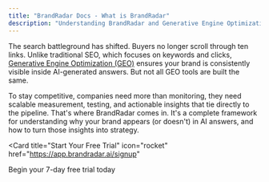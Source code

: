 ```yaml
---
title: "BrandRadar Docs - What is BrandRadar"
description: "Understanding BrandRadar and Generative Engine Optimization"
---
```


The search battleground has shifted. Buyers no longer scroll through ten links. Unlike traditional SEO, which focuses on keywords and clicks, [Generative Engine Optimization (GEO)](https://www.brandradar.ai/resources/geo-101-generative-engine-optimization-explained-c2t1p) ensures your brand is consistently visible inside AI-generated answers. But not all GEO tools are built the same.

To stay competitive, companies need more than monitoring, they need scalable measurement, testing, and actionable insights that tie directly to the pipeline. That's where BrandRadar comes in. It's a complete framework for understanding why your brand appears (or doesn't) in AI answers, and how to turn those insights into strategy.

<Card
  title="Start Your Free Trial"
  icon="rocket"
  href="https://app.brandradar.ai/signup"
>
  Begin your 7-day free trial today
</Card>
